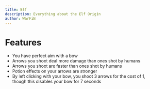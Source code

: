 ```yaml
---
title: Elf
description: Everything about the Elf Origin
author: WarFiN
---
```


# Features

- You have perfect aim with a bow
- Arrows you shoot deal more damage than ones shot by humans
- Arrows you shoot are faster than ones shot by humans
- Potion effects on your arrows are stronger
- By left clicking with your bow, you shoot 3 arrows for the cost of 1, though this disables your bow for 7 seconds